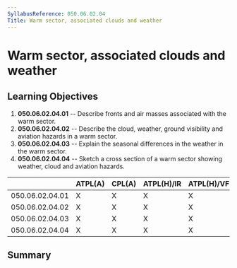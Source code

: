 ```yaml
---
SyllabusReference: 050.06.02.04
Title: Warm sector, associated clouds and weather
---
```


# Warm sector, associated clouds and weather

## Learning Objectives

1.  **050.06.02.04.01** -- Describe fronts and air masses associated with the
    warm sector.
2.  **050.06.02.04.02** -- Describe the cloud, weather, ground visibility and
    aviation hazards in a warm sector.
3.  **050.06.02.04.03** -- Explain the seasonal differences in the weather in the
    warm sector.
4.  **050.06.02.04.04** -- Sketch a cross section of a warm sector showing
    weather, cloud and aviation hazards.

|                 | ATPL(A) | CPL(A) | ATPL(H)/IR | ATPL(H)/VFR | CPL(H) | IR  | CBIR(A) |
| --------------- | ------- | ------ | ---------- | ----------- | ------ | --- | ------- |
| 050.06.02.04.01 | X       | X      | X          | X           | X      | X   | X       |
| 050.06.02.04.02 | X       | X      | X          | X           | X      | X   | X       |
| 050.06.02.04.03 | X       | X      | X          | X           | X      | X   | X       |
| 050.06.02.04.04 | X       | X      | X          | X           | X      | X   | X       |

## Summary
